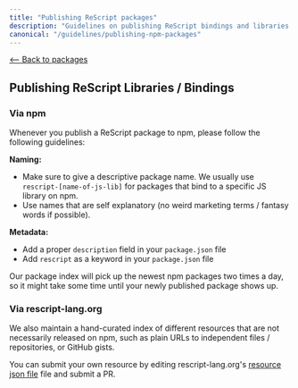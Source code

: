 ```yaml
---
title: "Publishing ReScript packages"
description: "Guidelines on publishing ReScript bindings and libraries to our Package Index"
canonical: "/guidelines/publishing-npm-packages"
---
```


[<-- Back to packages](../../packages)

## Publishing ReScript Libraries / Bindings

### Via npm

Whenever you publish a ReScript package to npm, please follow the following guidelines:

**Naming:**
- Make sure to give a descriptive package name. We usually use `rescript-[name-of-js-lib]` for packages that bind to a specific JS library on npm.
- Use names that are self explanatory (no weird marketing terms / fantasy words if possible).

**Metadata:**
- Add a proper `description` field in your `package.json` file
- Add `rescript` as a keyword in your `package.json` file

Our package index will pick up the newest npm packages two times a day, so it might take some time until your newly published package shows up.

### Via rescript-lang.org

We also maintain a hand-curated index of different resources that are not necessarily released on npm, such as plain URLs to independent files / repositories, or GitHub gists.

You can submit your own resource by editing rescript-lang.org's [resource json file](https://github.com/reason-association/rescript-lang.org/blob/master/data/packages_url_resources.json) file and submit a PR.
